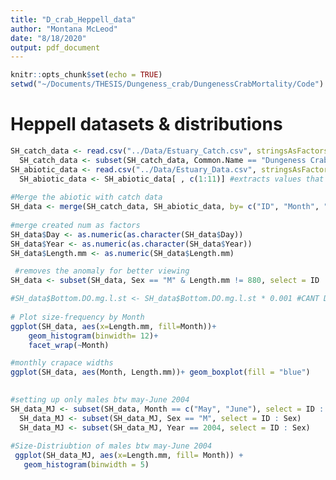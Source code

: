 ```yaml
---
title: "D_crab_Heppell_data"
author: "Montana McLeod"
date: "8/18/2020"
output: pdf_document
---
```


```r
knitr::opts_chunk$set(echo = TRUE)
setwd("~/Documents/THESIS/Dungeness_crab/DungenessCrabMortality/Code")
```


# Heppell datasets & distributions 
```r
SH_catch_data <- read.csv("../Data/Estuary_Catch.csv", stringsAsFactors = FALSE)
  SH_catch_data <- subset(SH_catch_data, Common.Name == "Dungeness Crab", select = ID : Sex)
SH_abiotic_data <- read.csv("../Data/Estuary_Data.csv", stringsAsFactors = FALSE)
  SH_abiotic_data <- SH_abiotic_data[ , c(1:11)] #extracts values that we need 
 
#Merge the abiotic with catch data  
SH_data <- merge(SH_catch_data, SH_abiotic_data, by= c("ID", "Month", "Day", "Year", "Site"), all= TRUE)
 
#merge created num as factors
SH_data$Day <- as.numeric(as.character(SH_data$Day))  
SH_data$Year <- as.numeric(as.character(SH_data$Year))
SH_data$Length.mm <- as.numeric(SH_data$Length.mm)

 #removes the anomaly for better viewing 
SH_data <- subset(SH_data, Sex == "M" & Length.mm != 880, select = ID : Sex) #only males 

#SH_data$Bottom.DO.mg.l.st <- SH_data$Bottom.DO.mg.l.st * 0.001 #CANT DO BECAUSE DOES NOT ADD UP..
 
# Plot size-frequency by Month
ggplot(SH_data, aes(x=Length.mm, fill=Month))+
    geom_histogram(binwidth= 12)+ 
    facet_wrap(~Month) 

#monthly crapace widths
ggplot(SH_data, aes(Month, Length.mm))+ geom_boxplot(fill = "blue")
 

#setting up only males btw may-June 2004
SH_data_MJ <- subset(SH_data, Month == c("May", "June"), select = ID : Sex) 
  SH_data_MJ <- subset(SH_data_MJ, Sex == "M", select = ID : Sex)
  SH_data_MJ <- subset(SH_data_MJ, Year == 2004, select = ID : Sex) 
 
#Size-Distriubtion of males btw may-June 2004
 ggplot(SH_data_MJ, aes(x=Length.mm, fill= Month)) +
   geom_histogram(binwidth = 5)
```
